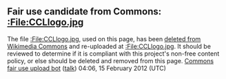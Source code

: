 <article id="34744431" title=Talk:Confidence Group>
	<talkpage id="34744431" title="Talk:Confidence Group">
{{WikiProjectBannerShell|1=
{{WikiProject Bangladesh|class=Start|importance=low}}
{{WikiProject Business|class=Start|importance=low}}
{{WikiProject Civil engineering|class=Start|importance=low}}
{{WikiProject Companies|class=Start|importance=low}}
}}

== Fair use candidate from Commons: [[:File:CCLlogo.jpg]] ==
The file [[:File:CCLlogo.jpg]], used on this page, has been [[:commons:File:CCLlogo.jpg|deleted from Wikimedia Commons]] and re-uploaded at [[:File:CCLlogo.jpg]]. It should be reviewed to determine if it is compliant with this project's non-free content policy, or else should be deleted and removed from this page. [[User:Commons fair use upload bot|Commons fair use upload bot]] ([[User talk:Commons fair use upload bot|talk]]) 04:06, 15 February 2012 (UTC)
	</talkpage>
</article>